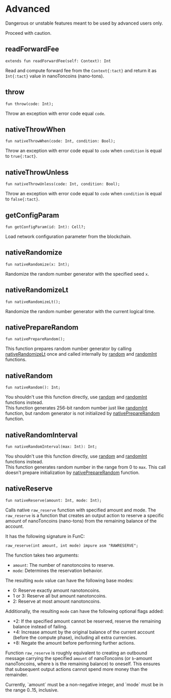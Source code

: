 # Advanced


Dangerous or unstable features meant to be used by advanced users only.

<Callout type="warning" emoji="⚠️">
  Proceed with caution.
</Callout>

## readForwardFee

```tact
extends fun readForwardFee(self: Context): Int
```

Read and compute forward fee from the `Context{:tact}` and return it as `Int{:tact}` value in nanoToncoins (nano-tons).

## throw

```tact
fun throw(code: Int);
```

Throw an exception with error code equal `code`.

## nativeThrowWhen

```tact
fun nativeThrowWhen(code: Int, condition: Bool);
```

Throw an exception with error code equal to `code` when `condition` is equal to `true{:tact}`.

## nativeThrowUnless

```tact
fun nativeThrowUnless(code: Int, condition: Bool);
```

Throw an exception with error code equal to `code` when `condition` is equal to `false{:tact}`.

## getConfigParam

```tact
fun getConfigParam(id: Int): Cell?;
```

Load network configuration parameter from the blockchain.

## nativeRandomize

```tact
fun nativeRandomize(x: Int);
```

Randomize the random number generator with the specified seed `x`.

## nativeRandomizeLt

```tact
fun nativeRandomizeLt();
```

Randomize the random number generator with the current logical time.

## nativePrepareRandom

```tact
fun nativePrepareRandom();
```

This function prepares random number generator by calling [nativeRandomizeLt](#nativeRandomizeLt) once and called internally by [random](#random) and [randomInt](#randomInt) functions.

## nativeRandom

```tact
fun nativeRandom(): Int;
```

You shouldn't use this function directly, use [random](#random) and [randomInt](#randomInt) functions instead.\
This function generates 256-bit random number just like [randomInt](#randomInt) function, but random generator is not initialized by [nativePrepareRandom](#nativePrepareRandom) function.

## nativeRandomInterval

```tact
fun nativeRandomInterval(max: Int): Int;
```

You shouldn't use this function directly, use [random](#random) and [randomInt](#randomInt) functions instead.\
This function generates random number in the range from 0 to `max`. This call doesn't prepare initialization by [nativePrepareRandom](#nativePrepareRandom) function.

## nativeReserve

```tact
fun nativeReserve(amount: Int, mode: Int);
```

Calls native `raw_reserve` function with specified amount and mode. The `raw_reserve` is a function that creates an output action to reserve a specific amount of nanoToncoins (nano-tons) from the remaining balance of the account.

It has the following signature in FunC:

```func
raw_reserve(int amount, int mode) impure asm "RAWRESERVE";
```

The function takes two arguments:
* `amount`: The number of nanotoncoins to reserve.
* `mode`: Determines the reservation behavior.

The resulting `mode` value can have the following base modes:
* $0$: Reserve exactly amount nanotoncoins.
* $1$ or $3$: Reserve all but amount nanotoncoins.
* $2$: Reserve at most amount nanotoncoins.

Additionally, the resulting `mode` can have the following optional flags added:
* $+2$: If the specified amount cannot be reserved, reserve the remaining balance instead of failing.
* $+4$: Increase amount by the original balance of the current account (before the compute phase), including all extra currencies.
* $+8$: Negate the amount before performing further actions.

Function `raw_reserve` is roughly equivalent to creating an outbound message carrying the specified `amount` of nanoToncoins (or `b`-amount nanoToncoins, where `b` is the remaining balance) to oneself. This ensures that subsequent output actions cannot spend more money than the remainder.

<Callout type="warning" emoji="⚠️">
  Currently, `amount` must be a non-negative integer, and `mode` must be in the range 0..15, inclusive.
</Callout>